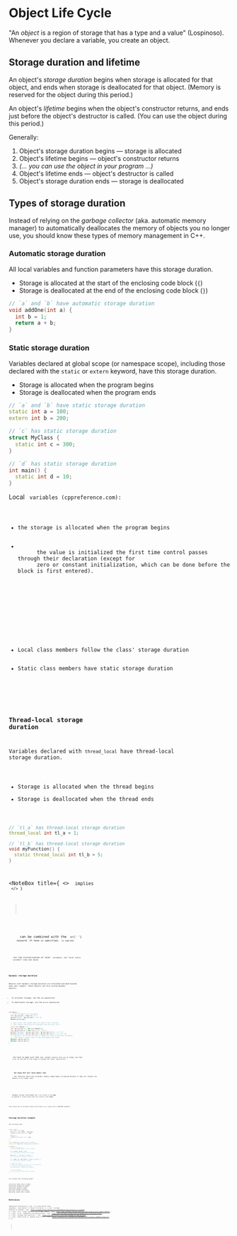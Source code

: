
# Object Life Cycle

"An _object_ is a region of storage that has a type and a value" (Lospinoso). Whenever you declare a variable, you create an object.

## Storage duration and lifetime

An object's _storage duration_ begins when storage is allocated for that object, and ends when storage is deallocated for that object. (Memory is reserved for the object during this period.)

An object's _lifetime_ begins when the object's constructor returns, and ends just before the object's destructor is called. (You can use the object during this period.)

Generally:

1. Object's storage duration begins &mdash; storage is allocated
2. Object's lifetime begins &mdash; object's constructor returns
3. _(... you can use the object in your program ...)_
4. Object's lifetime ends &mdash; object's destructor is called
5. Object's storage duration ends &mdash; storage is deallocated

## Types of storage duration

Instead of relying on the _garbage collector_ (aka. automatic memory manager) to automatically deallocates the memory of objects you no longer use, you should know these types of memory management in C++.

### Automatic storage duration

All local variables and function parameters have this storage duration.

- Storage is allocated at the start of the enclosing code block (`{`)
- Storage is deallocated at the end of the enclosing code block (`}`)

```cpp
// `a` and `b` have automatic storage duration
void addOne(int a) {
  int b = 1;
  return a + b;
}
```

### Static storage duration

Variables declared at global scope (or namespace scope), including those declared with the `static` or `extern` keyword, have this storage duration.

- Storage is allocated when the program begins
- Storage is deallocated when the program ends

```cpp
// `a` and `b` have static storage duration
static int a = 100;
extern int b = 200;

// `c` has static storage duration
struct MyClass {
  static int c = 300;
}

// `d` has static storage duration
int main() {
  static int d = 10;
}
```

<NoteBox title="Local static variables">
  Local <Code str="static" /> variables (cppreference.com):
  <ul>
    <li>the storage is allocated when the program begins</li>
    <li>
      the value is initialized the first time control passes through their declaration (except for
      zero or constant initialization, which can be done before the block is first entered).
    </li>
  </ul>
</NoteBox>

<NoteBox title="Normal class member vs static class member">
  <ul>
    <li>Local class members follow the class' storage duration</li>
    <li>Static class members have static storage duration</li>
  </ul>
</NoteBox>

### Thread-local storage duration

Variables declared with `thread_local` have thread-local storage duration.

- Storage is allocated when the thread begins
- Storage is deallocated when the thread ends

```cpp
// `tl_a` has thread-local storage duration
thread_local int tl_a = 1;

// `tl_b` has thread-local storage duration
void myFunction() {
  static thread_local int tl_b = 5;
}
```

<NoteBox
  title={
    <>
      <Code str="thread_local" /> implies <Code str="static" />
    </>
  }
>
  <p>
    <Code str="thread_local" /> can be combined with the <Code str="static" /> or{' '}
    <Code str="extern" /> keyword. If none is specified, <Code str="static" /> is implied.
  </p>
  <p>
    For the initialization of local <Code str="thread_local" /> variables, see "local static
    variable" side note above.
  </p>
</NoteBox>

### Dynamic storage duration

Objects with dynamic storage duration are allocated and deallocated upon your request. These objects are also called _dynamic objects_.

- To allocate storage, use the `new` expression
- To deallocate storage, use the `delete` expression

```cpp
int main() {
  // Simple example with variables
  int* my_int_ptr = new int{ 42 };
  printf("%d\n", *my_int_ptr); //=> 42
  delete my_int_ptr;

  // With array, the length does not need to be a constant.
  // (The length could also be inferred from the init list.)
  const int length = 5;
  int* my_arr_ptr_1 = new int[length]{};
  int* my_arr_ptr_2 = new int[]{ 111, 222 };
  printf("%d %d\n", my_arr_ptr_1[0], my_arr_ptr_1[1]); //=> 0 0
  printf("%d %d\n", my_arr_ptr_2[0], my_arr_ptr_2[1]); //=> 111 222
  // `delete[]` tells the CPU that it needs to clean up multiple variables
  // (`new type[]` keeps track of how much memory was used)
  delete[] my_arr_ptr_1;
  delete[] my_arr_ptr_2;
}
```

<NoteBox type="warning">
  <p>
    You have to make sure that you <Code str="delete" /> dynamic objects once you no longer use them
    (e.g. at the end of the scope or inside the class' destructor).
  </p>
  <p>
    <strong>
      Not doing this will cause <em>memory leak</em>
    </strong>
    , the condition where your program's memory usage keeps increasing because it does not release the
    memory it no longer uses.
  </p>
</NoteBox>

<NoteBox type="info" title="Dynamic array vs fixed array">
  <p>
    Dynamic arrays (allocated via <Code str="new type[]" />) are stored in the <strong>heap</strong>,
    as opposed to fixed arrays which are stored in the <strong>stack</strong>.
  </p>
  <p>This allows you to allocate large-sized arrays (e.g. arrays with 1,000,000 elements).</p>
</NoteBox>

## Storage duration example

The following code:

```cpp
struct Tracer {
  const char* const name;
  Tracer(const char* name) : name{name} {
    printf("Constructed: %s\n", name);
  }
  ~Tracer() {
    printf("Destructed: %s\n", name);
  }
};

static Tracer t1{ "Global static variable" };
thread_local Tracer t2{ "Thread-local variable" };

int main() {
  // Start of program:
  //=> Constructed: Global static variable

  const Tracer* t2_ptr = &t2;
  //=> Constructed: Thread-local variable

  Tracer t3 = { "Automatic variable" };
  //=> Constructed: Automatic variable

  const auto* t4 = new Tracer{ "Dynamic variable" };
  //=> Constructed: Dynamic variable

  // End of function:
  // Note that 'Dynamic variable' is not destructed!
  //=> Destructed: Automatic variable
  //=> Destructed: Thread-local variable

  // End of program:
  //=> Destructed: Global static variable
}
```

will produce the following output:

```
Constructed: Global static variable
Constructed: Thread-local variable
Constructed: Automatic variable
Constructed: Dynamic variable
Destructed: Automatic variable
Destructed: Thread-local variable
Destructed: Global static variable
```

## References

<References
  references={[
    {
      text: 'C++ Crash Course (Josh Lospinoso)',
      description: '4. Object Life Cycle',
    },
    {
      text: 'storage duration vs lifetime',
      link: 'https://stackoverflow.com/questions/21392160/storage-duration-vs-lifetime',
    },
    {
      text: '6.11 — Scope, duration, and linkage summary',
      link: 'https://www.learncpp.com/cpp-tutorial/scope-duration-and-linkage-summary/',
    },
    {
      text: '11.12 — Dynamically allocating arrays',
      link: 'https://www.learncpp.com/cpp-tutorial/dynamically-allocating-arrays/',
    },
    {
      text: 'Storage class specifiers',
      link: 'https://en.cppreference.com/w/cpp/language/storage_duration',
    },
    {
      text: 'Static array vs. dynamic array in C++',
      link: 'https://stackoverflow.com/questions/2672085/static-array-vs-dynamic-array-in-c',
    },
  ]}
></References>
